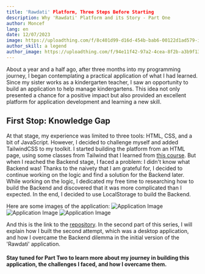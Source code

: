 ```yaml
---
title: 'Rawdati' Platform, Three Steps Before Starting
description: Why 'Rawdati' Platform and its Story - Part One
author: Moncef
lang: en
date: 12/07/2023
image: https://uploadthing.com/f/8c401d99-d16d-454b-bab6-00122d1ad579-ir728p.png
author_skill: a legend
author_image: https://uploadthing.com/f/94e11f42-97a2-4cea-8f2b-a3b9f131a51a-1bnhpd.png
---
```


About a year and a half ago, after three months into my programming journey, I began contemplating a practical application of what I had learned. Since my sister works as a kindergarten teacher, I saw an opportunity to build an application to help manage kindergartens. This idea not only presented a chance for a positive impact but also provided an excellent platform for application development and learning a new skill.

## First Stop: Knowledge Gap

At that stage, my experience was limited to three tools: HTML, CSS, and a bit of JavaScript. However, I decided to challenge myself and added TailwindCSS to my toolkit. I started building the platform from an HTML page, using some classes from Tailwind that I learned from [this course](https://www.youtube.com/watch?v=pfaSUYaSgRo&t).
But when I reached the Backend stage, I faced a problem: I didn't know what Backend was! Thanks to the naivety that I am grateful for, I decided to continue working on the logic and find a solution for the Backend later. While working on the logic, I dedicated my free time to researching how to build the Backend and discovered that it was more complicated than I expected. In the end, I decided to use LocalStorage to build the Backend.

Here are some images of the application:
![Application Image](https://uploadthing.com/f/6401c2fa-8f0b-44d1-946c-e712f8d1944f-p1s54r.png)
![Application Image](https://uploadthing.com/f/20941d74-5e11-47db-9a98-49d610bd8245-p1s5rx.png)
![Application Image](https://uploadthing.com/f/d0140628-0a8d-4e56-8dce-384abda64151-p1s51e.png)

And this is the link to the [repository](https://github.com/modecode22/single-page-app-in-html-js-tailwindcss). In the second part of this series, I will explain how I built the second attempt, which was a desktop application, and how I overcame the Backend dilemma in the initial version of the 'Rawdati' application.
#### Stay tuned for Part Two to learn more about my journey in building this application, the challenges I faced, and how I overcame them.
